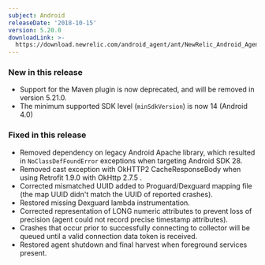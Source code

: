 ```yaml
---
subject: Android
releaseDate: '2018-10-15'
version: 5.20.0
downloadLink: >-
  https://download.newrelic.com/android_agent/ant/NewRelic_Android_Agent_5.20.0.zip
---
```


### New in this release

* Support for the Maven plugin is now deprecated, and will be removed in version 5.21.0.
* The minimum supported SDK level (`minSdkVersion`) is now 14 (Android 4.0)

### Fixed in this release

* Removed dependency on legacy Android Apache library, which resulted in `NoClassDefFoundError` exceptions when targeting Android SDK 28.
* Removed cast exception with OkHTTP2 CacheResponseBody when using Retrofit 1.9.0 with OkHttp 2.7.5 .
* Corrected mismatched UUID added to Proguard/Dexguard mapping file (the map UUID didn't match the UUID of reported crashes).
* Restored missing Dexguard lambda instrumentation.
* Corrected representation of LONG numeric attributes to prevent loss of precision (agent could not record precise timestamp attributes).
* Crashes that occur prior to successfully connecting to collector will be queued until a valid connection data token is received.
* Restored agent shutdown and final harvest when foreground services present.
